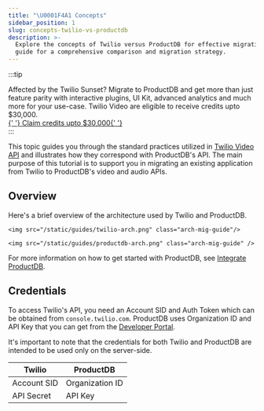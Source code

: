 ```yaml
---
title: "\U0001F4A1 Concepts"
sidebar_position: 1
slug: concepts-twilio-vs-productdb
description: >-
  Explore the concepts of Twilio versus ProductDB for effective migration. Follow our
  guide for a comprehensive comparison and migration strategy.
---
```


:::tip

<div class="banner_txt_wrapper">
  Affected by the Twilio Sunset? Migrate to ProductDB and get more than just feature
  parity with interactive plugins, UI Kit, advanced analytics and much more for
  your use-case. Twilio Video are eligible to receive credits upto $30,000.
  <div class="cta_wrapper">
    <a href="https://productdb.io/twilio-video-competitor#expert" class="cta_button">
      {' '}
      Claim credits upto $30,000{' '}
    </a>
  </div>
</div>
:::

This topic guides you through the standard practices utilized in [Twilio Video API](https://www.twilio.com/docs/video) and illustrates how they correspond with ProductDB's API. The main purpose of this tutorial is to support you in migrating an existing application from Twilio to ProductDB's video and audio APIs.

## Overview

Here's a brief overview of the architecture used by Twilio and ProductDB.

<Tabs>
  <TabItem value="Twilio" label="Twilio Basic Flow">
    
    <img src="/static/guides/twilio-arch.png" class="arch-mig-guide"/>
    
  </TabItem>
   <TabItem value="ProductDB" label="ProductDB Basic Flow">
    
    <img src="/static/guides/productdb-arch.png" class="arch-mig-guide" />

  </TabItem>
</Tabs>

For more information on how to get started with ProductDB, see [Integrate ProductDB](/getting-started#integrate-productdb).

## Credentials

To access Twilio's API, you need an Account SID and Auth Token which can be obtained from `console.twilio.com`. ProductDB uses Organization ID and API Key that you can get from the [Developer Portal](https://dev.productdb.io).

It's important to note that the credentials for both Twilio and ProductDB are intended to be used only on the server-side.

| **Twilio**  | **ProductDB**        |
| ----------- | --------------- |
| Account SID | Organization ID |
| API Secret  | API Key         |

<head>
  <title>💡 Concepts Guide</title>
  <meta
    name="description"
    content="Explore the concepts of Twilio versus ProductDB for effective migration. Follow our guide for a comprehensive comparison and migration strategy."
  />
</head>
